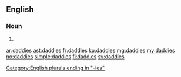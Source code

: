 ==English==

===Noun===
{{head|en|plural}}

# {{plural of|daddy|lang=en|nocat=1}}

[[Category:English plurals ending in "-ies"]]

[[ar:daddies]]
[[ast:daddies]]
[[fr:daddies]]
[[ku:daddies]]
[[mg:daddies]]
[[my:daddies]]
[[no:daddies]]
[[simple:daddies]]
[[fi:daddies]]
[[sv:daddies]]